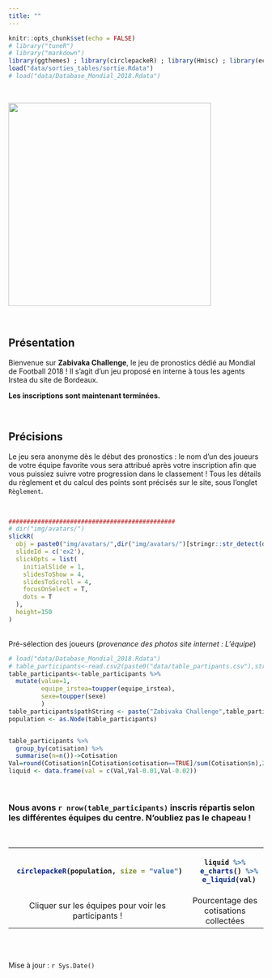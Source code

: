 ```yaml
---
title: ""
---
```



<style>
  .col2 {
    columns: 2 200px;         /* number of columns and width in pixels*/
    -webkit-columns: 2 200px; /* chrome, safari */
    -moz-columns: 2 200px;    /* firefox */
  }
</style>



```r
knitr::opts_chunk$set(echo = FALSE)
# library("tuneR")
# library("markdown")
library(ggthemes) ; library(circlepackeR) ; library(Hmisc) ; library(echarts4r) ; library(magrittr) ; library(data.tree) ; library(flexdashboard);  library(svglite) ;  library(lattice);  library(ggplot2) ;  library(rvest) ;  library(reshape2) ;  library(dplyr) ;  library(htmlwidgets) ; library(slickR) ;  library(xml2) ;  library(tidyverse);
load("data/sorties_tables/sortie.Rdata")
# load("data/Database_Mondial_2018.Rdata")
```
<br>

<img src="img/Dessin_site.png" width="400" class="center">

<br>

## Présentation

Bienvenue sur **Zabivaka Challenge**, le jeu de pronostics dédié au Mondial de Football 2018 ! Il s’agit d’un jeu proposé en interne à tous les agents Irstea du site de Bordeaux.  

**Les inscriptions sont maintenant terminées.**

<br>

## Précisions

Le jeu sera anonyme dès le début des pronostics : le nom d’un des joueurs de votre équipe favorite vous sera attribué après votre inscription afin que vous puissiez suivre votre progression dans le classement ! Tous les détails du règlement et du calcul des points sont précisés sur le site, sous l’onglet `Règlement`.

<br>
```r
##############################################
# dir("img/avatars/")
slickR(
  obj = paste0("img/avatars/",dir("img/avatars/")[stringr::str_detect(dir("img/avatars/"),".jpg")]),
  slideId = c('ex2'),
  slickOpts = list(
    initialSlide = 1,
    slidesToShow = 4,
    slidesToScroll = 4,
    focusOnSelect = T,
    dots = T
  ),
  height=150
)
```
<br>
Pré-sélection des joueurs (*provenance des photos site internet : L'équipe*)
<br>

```r
# load("data/Database_Mondial_2018.Rdata")
# table_participants<-read.csv2(paste0("data/table_partipants.csv"),stringsAsFactors = FALSE,fileEncoding = "utf-8")
table_participants<-table_participants %>%
  mutate(value=1,
         equipe_irstea=toupper(equipe_irstea),
         sexe=toupper(sexe)
         )
table_participants$pathString <- paste("Zabivaka Challenge",table_participants$equipe_irstea,table_participants$prenom, sep = "/")
population <- as.Node(table_participants)


table_participants %>%  
  group_by(cotisation) %>% 
  summarise(n=n())->Cotisation
Val=round(Cotisation$n[Cotisation$cotisation==TRUE]/sum(Cotisation$n),2)
liquid <- data.frame(val = c(Val,Val-0.01,Val-0.02))
```
 <br>

### Nous avons `r nrow(table_participants)` inscris répartis selon les différentes équipes du centre. N'oubliez pas le chapeau ! 


<br>

<font size="3"> 
<table border="0" cellpadding="0" cellspacing="0" width="100%" valign="middle" align="center"><tr><th width="55%" align="center">
 ```r
 circlepackeR(population, size = "value")
 ```
</th><th width="45%" align="center" valign="middle">
```r
liquid %>%
  e_charts() %>%
  e_liquid(val)
```
</th></tr><tr align="center"><td>Cliquer sur les équipes pour voir les participants !</td><td>Pourcentage des cotisations collectées</td></tr></table></font> 

<br>
<br>

Mise à jour : `r Sys.Date()`
